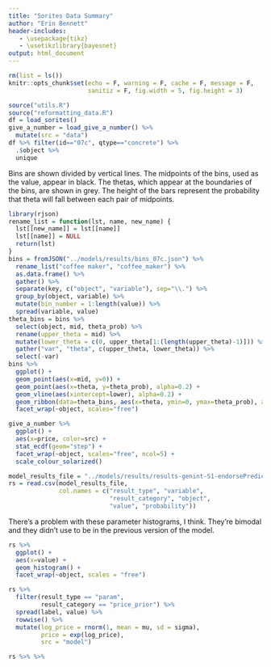 ```yaml
---
title: "Sorites Data Summary"
author: "Erin Bennett"
header-includes:
   - \usepackage{tikz}
   - \usetikzlibrary{bayesnet}
output: html_document
---
```


```r
rm(list = ls())
knitr::opts_chunk$set(echo = F, warning = F, cache = F, message = F,
                      sanitiz = F, fig.width = 5, fig.height = 3)
```

```r
source("utils.R")
source("reformatting_data.R")
df = load_sorites()
give_a_number = load_give_a_number() %>%
  mutate(src = "data")
df %>% filter(id=="07c", qtype=="concrete") %>%
  .$object %>%
  unique
```

Bins are shown divided by vertical lines. The midpoints of the bins, used as the value, appear in black. The thetas, which appear at the boundaries of the bins, are shown in grey. The height of the bars represent the probability that theta will fall between each pair of midpoints.

```r
library(rjson)
rename_list = function(lst, name, new_name) {
  lst[[new_name]] = lst[[name]]
  lst[[name]] = NULL
  return(lst)
}
bins = fromJSON("../models/results/bins_07c.json") %>%
  rename_list("coffee maker", "coffee_maker") %>%
  as.data.frame() %>%
  gather() %>%
  separate(key, c("object", "variable"), sep="\\.") %>%
  group_by(object, variable) %>%
  mutate(bin_number = 1:length(value)) %>%
  spread(variable, value)
theta_bins = bins %>%
  select(object, mid, theta_prob) %>%
  rename(upper_theta = mid) %>%
  mutate(lower_theta = c(0, upper_theta[1:(length(upper_theta)-1)])) %>%
  gather("var", "theta", c(upper_theta, lower_theta)) %>%
  select(-var)
bins %>%
  ggplot() +
  geom_point(aes(x=mid, y=0)) +
  geom_point(aes(x=theta, y=theta_prob), alpha=0.2) +
  geom_vline(aes(xintercept=lower), alpha=0.2) +
  geom_ribbon(data=theta_bins, aes(x=theta, ymin=0, ymax=theta_prob), alpha=0.2) +
  facet_wrap(~object, scales="free")
```


```r
give_a_number %>%
  ggplot() +
  aes(x=price, color=src) +
  stat_ecdf(geom="step") +
  facet_wrap(~object, scales="free", ncol=5) +
  scale_colour_solarized()
```

```r
model_results_file = "../models/results/results-genint-S1-endorsePrediction-int6-prior3-3Components_5000_burn2500_lag10_chain1.csv"
rs = read.csv(model_results_file,
              col.names = c("result_type", "variable",
                            "result_category", "object",
                            "value", "probability"))
```

There's a problem with these parameter histograms, I think. They're bimodal and they didn't use to be in the previous version of the model.

```r
rs %>%
  ggplot() +
  aes(x=value) +
  geom_histogram() +
  facet_wrap(~object, scales = "free")
```


```r
rs %>%
  filter(result_type == "param",
         result_category == "price_prior") %>%
  spread(label, value) %>%
  rowwise() %>%
  mutate(log_price = rnorm(1, mean = mu, sd = sigma),
         price = exp(log_price),
         src = "model")
```

```r
rs %>% %>%
```


